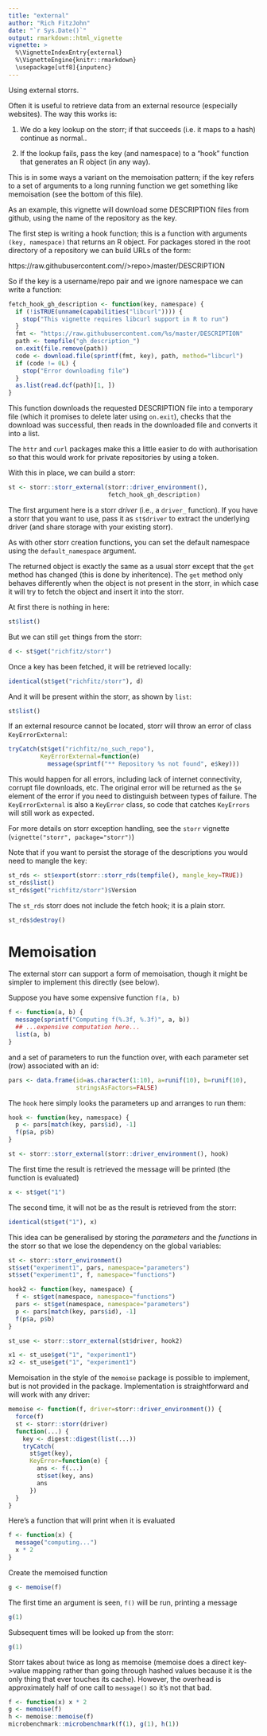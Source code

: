 ```yaml
---
title: "external"
author: "Rich FitzJohn"
date: "`r Sys.Date()`"
output: rmarkdown::html_vignette
vignette: >
  %\VignetteIndexEntry{external}
  %\VignetteEngine{knitr::rmarkdown}
  \usepackage[utf8]{inputenc}
---
```


Using external storrs.

Often it is useful to retrieve data from an external resource
(especially websites).  The way this works is:

1. We do a key lookup on the storr; if that succeeds (i.e. it maps
to a hash) continue as normal..

2. If the lookup fails, pass the key (and namespace) to a "hook"
function that generates an R object (in any way).

This is in some ways a variant on the memoisation pattern; if the
key refers to a set of arguments to a long running function we get
something like memoisation (see the bottom of this file).

As an example, this vignette will download some DESCRIPTION files
from github, using the name of the repository as the key.

The first step is writing a hook function; this is a function with
arguments `(key, namespace)` that returns an R object.  For
packages stored in the root directory of a repository we can build
URLs of the form:

   https://raw.githubusercontent.com/<username>/>repo>/master/DESCRIPTION

So if the key is a username/repo pair and we ignore namespace we
can write a function:
``` r
fetch_hook_gh_description <- function(key, namespace) {
  if (!isTRUE(unname(capabilities("libcurl")))) {
    stop("This vignette requires libcurl support in R to run")
  }
  fmt <- "https://raw.githubusercontent.com/%s/master/DESCRIPTION"
  path <- tempfile("gh_description_")
  on.exit(file.remove(path))
  code <- download.file(sprintf(fmt, key), path, method="libcurl")
  if (code != 0L) {
    stop("Error downloading file")
  }
  as.list(read.dcf(path)[1, ])
}
```

This function downloads the requested DESCRIPTION file into a
temporary file (which it promises to delete later using `on.exit`),
checks that the download was successful, then reads in the
downloaded file and converts it into a list.

The `httr` and `curl` packages make this a little easier to do with
authorisation so that this would work for private repositories by
using a token.

With this in place, we can build a storr:
``` r
st <- storr::storr_external(storr::driver_environment(),
                            fetch_hook_gh_description)
```

The first argument here is a storr *driver* (i.e., a `driver_`
function).  If you have a storr that you want to use, pass it as
`st$driver` to extract the underlying driver (and share storage
with your existing storr).

As with other storr creation functions, you can set the default
namespace using the `default_namespace` argument.

The returned object is exactly the same as a usual storr except
that the `get` method has changed (this is done by inheritence).
The `get` method only behaves differently when the object is not
present in the storr, in which case it will try to fetch the object
and insert it into the storr.

At first there is nothing in here:
``` r
st$list()
```

But we can still `get` things from the storr:
``` r
d <- st$get("richfitz/storr")
```

Once a key has been fetched, it will be retrieved locally:
``` r
identical(st$get("richfitz/storr"), d)
```

And it will be present within the storr, as shown by `list`:
``` r
st$list()
```

If an external resource cannot be located, storr will throw an
error of class `KeyErrorExternal`:
``` r
tryCatch(st$get("richfitz/no_such_repo"),
         KeyErrorExternal=function(e)
           message(sprintf("** Repository %s not found", e$key)))
```

This would happen for all errors, including lack of internet
connectivity, corrupt file downloads, etc.  The original error will
be returned as the `$e` element of the error if you need to
distinguish between types of failure.  The `KeyErrorExternal` is
also a `KeyError` class, so code that catches `KeyErrors` will
still work as expected.

For more details on storr exception handling, see the `storr`
vignette (`vignette("storr", package="storr")`)

Note that if you want to persist the storage of the descriptions
you would need to mangle the key:
``` r
st_rds <- st$export(storr::storr_rds(tempfile(), mangle_key=TRUE))
st_rds$list()
st_rds$get("richfitz/storr")$Version
```

The `st_rds` storr does not include the fetch hook; it is a plain storr.

``` r
st_rds$destroy()
```

# Memoisation

The external storr can support a form of memoisation, though it
might be simpler to implement this directly (see below).

Suppose you have some expensive function `f(a, b)`
``` r
f <- function(a, b) {
  message(sprintf("Computing f(%.3f, %.3f)", a, b))
  ## ...expensive computation here...
  list(a, b)
}
```

and a set of parameters to run the function over, with each
parameter set (row) associated with an id:
``` r
pars <- data.frame(id=as.character(1:10), a=runif(10), b=runif(10),
                   stringsAsFactors=FALSE)
```

The `hook` here simply looks the parameters up and arranges to run them:
``` r
hook <- function(key, namespace) {
  p <- pars[match(key, pars$id), -1]
  f(p$a, p$b)
}

st <- storr::storr_external(storr::driver_environment(), hook)
```

The first time the result is retrieved the message will be printed
(the function is evaluated)
``` r
x <- st$get("1")
```

The second time, it will not be as the result is retrieved from the
storr:
``` r
identical(st$get("1"), x)
```

This idea can be generalised by storing the *parameters* and the
*functions* in the storr so that we lose the dependency on the
global variables:
``` r
st <- storr::storr_environment()
st$set("experiment1", pars, namespace="parameters")
st$set("experiment1", f, namespace="functions")

hook2 <- function(key, namespace) {
  f <- st$get(namespace, namespace="functions")
  pars <- st$get(namespace, namespace="parameters")
  p <- pars[match(key, pars$id), -1]
  f(p$a, p$b)
}

st_use <- storr::storr_external(st$driver, hook2)

x1 <- st_use$get("1", "experiment1")
x2 <- st_use$get("1", "experiment1")
```

Memoisation in the style of the `memoise` package is possible to
implement, but is not provided in the package.  Implementation is
straightforward and will work with any driver:
``` r
memoise <- function(f, driver=storr::driver_environment()) {
  force(f)
  st <- storr::storr(driver)
  function(...) {
    key <- digest::digest(list(...))
    tryCatch(
      st$get(key),
      KeyError=function(e) {
        ans <- f(...)
        st$set(key, ans)
        ans
      })
  }
}
```

Here's a function that will print when it is evaluated
``` r
f <- function(x) {
  message("computing...")
  x * 2
}
```

Create the memoised function
``` r
g <- memoise(f)
```

The first time an argument is seen, `f()` will be run, printing a message
``` r
g(1)
```

Subsequent times will be looked up from the storr:
``` r
g(1)
```

Storr takes about twice as long as memoise (memoise does a direct
key->value mapping rather than going through hashed values because
it is the only thing that ever touches its cache).  However, the
overhead is approximately half of one call to `message()` so it's
not that bad.

``` r
f <- function(x) x * 2
g <- memoise(f)
h <- memoise::memoise(f)
microbenchmark::microbenchmark(f(1), g(1), h(1))
```
